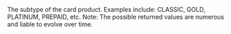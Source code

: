  

  

<ParamField body="SubType" type="string" >     
The subtype of the card product. Examples include: CLASSIC, GOLD, PLATINUM, PREPAID, etc.   
Note: The possible returned values are numerous and liable to evolve over time. 
</ParamField>